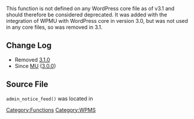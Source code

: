 {{Deprecated}}

This function is not defined on any WordPress core file as of v3.1 and should therefore be considered deprecated. It was added with the integration of WPMU with WordPress core in version 3.0, but was not used in any core files, so was removed in 3.1.

== Change Log ==
* Removed [[Version_3.1|3.1.0]]
* Since [[Version MU|MU]] ([[Version 3.0|3.0.0]])

== Source File ==
<tt>admin_notice_feed()</tt> was located in {{Trac|wp-admin/includes/ms.php|tags/3.0|699}}
{{Tag Footer}}

[[Category:Functions]][[Category:WPMS]]